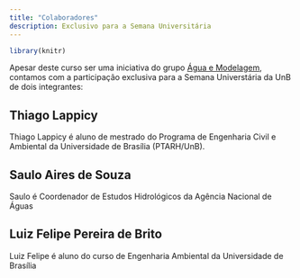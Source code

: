 ```yaml
---
title: "Colaboradores"
description: Exclusivo para a Semana Universitária
---
```


```r
library(knitr)
```
Apesar deste curso ser uma iniciativa do grupo [Água e Modelagem](https://aguaemodelagem.wordpress.com), contamos com a participação exclusiva para a Semana Universtária da UnB de dois integrantes: 

## Thiago Lappicy

Thiago Lappicy é aluno de mestrado do Programa de Engenharia Civil e Ambiental da Universidade de Brasília (PTARH/UnB).

## Saulo Aires de Souza

Saulo é Coordenador de Estudos Hidrológicos da Agência Nacional de Águas

## Luiz Felipe Pereira de Brito

Luiz Felipe é aluno do curso de Engenharia Ambiental da Universidade de Brasília
